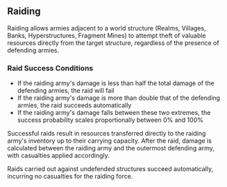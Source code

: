 ## Raiding

Raiding allows armies adjacent to a world structure (Realms, Villages, Banks, Hyperstructures, Fragment Mines) to
attempt theft of valuable resources directly from the target structure, regardless of the presence of defending armies.

### Raid Success Conditions

- If the raiding army's damage is less than half the total damage of the defending armies, the raid will fail
- If the raiding army's damage is more than double that of the defending armies, the raid succeeds automatically
- If the raiding army's damage falls between these two extremes, the success probability scales proportionally between
  0% and 100%

Successful raids result in resources transferred directly to the raiding army's inventory up to their carrying capacity.
After the raid, damage is calculated between the raiding army and the outermost defending army, with casualties applied
accordingly.

Raids carried out against undefended structures succeed automatically, incurring no casualties for the raiding force.

